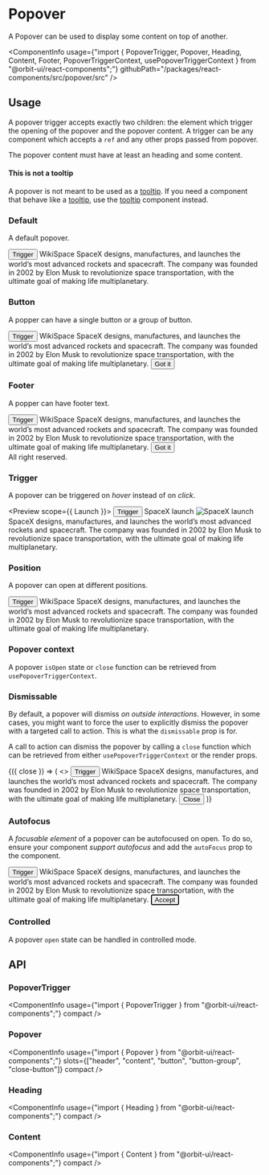 
<Meta
    title="Components/Popover"
    id="popover"
/>

# Popover

<Tagline>A Popover can be used to display some content on top of another.</Tagline>

<ComponentInfo
    usage={"import { PopoverTrigger, Popover, Heading, Content, Footer, PopoverTriggerContext, usePopoverTriggerContext } from \"@orbit-ui/react-components\";"}
    githubPath="/packages/react-components/src/popover/src"
/>

## Usage

A popover trigger accepts exactly two children: the element which trigger the opening of the popover and the popover content. A trigger can be any component which accepts a `ref` and any other props passed from popover.

The popover content must have at least an heading and some content.

#### This is not a tooltip

A popover is not meant to be used as a [tooltip](?path=/docs/tooltip--default-story). If you need a component that behave like a [tooltip](?path=/docs/tooltip--default-story), use the [tooltip](?path=/docs/tooltip--default-story) component instead.

### Default

A default popover.

<Preview>
    <Story name="default">
        <PopoverTrigger>
            <Button>Trigger</Button>
            <Popover>
                <Heading>WikiSpace</Heading>
                <Content>SpaceX designs, manufactures, and launches the world’s most advanced rockets and spacecraft. The company was founded in 2002 by Elon Musk to revolutionize space transportation, with the ultimate goal of making life multiplanetary.</Content>
            </Popover>
        </PopoverTrigger>
    </Story>
</Preview>

### Button

A popper can have a single button or a group of button.

<Preview>
    <Story name="button">
        <PopoverTrigger>
            <Button>Trigger</Button>
            <Popover>
                <Heading>WikiSpace</Heading>
                <Content>SpaceX designs, manufactures, and launches the world’s most advanced rockets and spacecraft. The company was founded in 2002 by Elon Musk to revolutionize space transportation, with the ultimate goal of making life multiplanetary.</Content>
                <Button color="primary">Got it</Button>
            </Popover>
        </PopoverTrigger>
    </Story>
</Preview>

### Footer

A popper can have footer text.

<Preview>
    <Story name="footer">
        <PopoverTrigger>
            <Button>Trigger</Button>
            <Popover>
                <Heading>WikiSpace</Heading>
                <Content>SpaceX designs, manufactures, and launches the world’s most advanced rockets and spacecraft. The company was founded in 2002 by Elon Musk to revolutionize space transportation, with the ultimate goal of making life multiplanetary.</Content>
                <Button color="primary">Got it</Button>
                <Footer>All right reserved.</Footer>
            </Popover>
        </PopoverTrigger>
    </Story>
</Preview>

### Trigger

A popover can be triggered on *hover* instead of on *click*.

<Preview scope={{ Launch }}>
    <Story name="trigger">
        <PopoverTrigger trigger="hover">
            <Button>Trigger</Button>
            <Popover>
                <Heading>SpaceX launch</Heading>
                <Content>
                    <Image src={Launch} alt="SpaceX launch" />
                    <Paragraph className="mt3">SpaceX designs, manufactures, and launches the world’s most advanced rockets and spacecraft. The company was founded in 2002 by Elon Musk to revolutionize space transportation, with the ultimate goal of making life multiplanetary.</Paragraph>
                </Content>
            </Popover>
        </PopoverTrigger>
    </Story>
</Preview>

### Position

A popover can open at different positions.

<Preview>
    <Story name="position">
        <PopoverTrigger position="right">
            <Button>Trigger</Button>
            <Popover>
                <Heading>WikiSpace</Heading>
                <Content>SpaceX designs, manufactures, and launches the world’s most advanced rockets and spacecraft. The company was founded in 2002 by Elon Musk to revolutionize space transportation, with the ultimate goal of making life multiplanetary.</Content>
            </Popover>
        </PopoverTrigger>
    </Story>
</Preview>

### Popover context

A popover `isOpen` state or `close` function can be retrieved from `usePopoverTriggerContext`.

<Preview filePath="/popover/docs/PopoverContext" />

### Dismissable

By default, a popover will dismiss *on outside interactions*. However, in some cases, you might want to force the user to explicitly dismiss the popover with a targeted call to action. This is what the `dismissable` prop is for.

A call to action can dismiss the popover by calling a `close` function which can be retrieved from either `usePopoverTriggerContext` or the render props.

<Preview>
    <Story name="dismissable">
        <PopoverTrigger dismissable={false}>
            {({ close }) => (
                <>
                    <Button>Trigger</Button>
                    <Popover>
                        <Heading>WikiSpace</Heading>
                        <Content>SpaceX designs, manufactures, and launches the world’s most advanced rockets and spacecraft. The company was founded in 2002 by Elon Musk to revolutionize space transportation, with the ultimate goal of making life multiplanetary.</Content>
                        <Button onClick={close} color="primary">Close</Button>
                    </Popover>
                </>
            )}
        </PopoverTrigger>
    </Story>
</Preview>

### Autofocus

A *focusable element* of a popover can be autofocused on open. To do so, ensure your component *support autofocus* and add the `autoFocus` prop to the component.

<Preview>
    <Story name="autofocus">
        <PopoverTrigger>
            <Button>Trigger</Button>
            <Popover>
                <Heading>WikiSpace</Heading>
                <Content>SpaceX designs, manufactures, and launches the world’s most advanced rockets and spacecraft. The company was founded in 2002 by Elon Musk to revolutionize space transportation, with the ultimate goal of making life multiplanetary.</Content>
                <Button autoFocus color="primary">Accept</Button>
            </Popover>
        </PopoverTrigger>
    </Story>
</Preview>

### Controlled

A popover `open` state can be handled in controlled mode.

<Preview filePath="/popover/docs/ControlledPopover" />

## API

### PopoverTrigger

<ComponentInfo
    usage={"import { PopoverTrigger } from \"@orbit-ui/react-components\";"}
    compact
/>

<ArgsTable of={InnerPopoverTrigger} sort="alpha" />

### Popover

<ComponentInfo
    usage={"import { Popover } from \"@orbit-ui/react-components\";"}
    slots={["header", "content", "button", "button-group", "close-button"]}
    compact
/>

<ArgsTable of={InnerPopover} sort="alpha" />

### Heading

<ComponentInfo
    usage={"import { Heading } from \"@orbit-ui/react-components\";"}
    compact
/>

<ArgsTable of={InnerHeading} sort="alpha" />

### Content

<ComponentInfo
    usage={"import { Content } from \"@orbit-ui/react-components\";"}
    compact
/>

<ArgsTable of={InnerContent} sort="alpha" />

